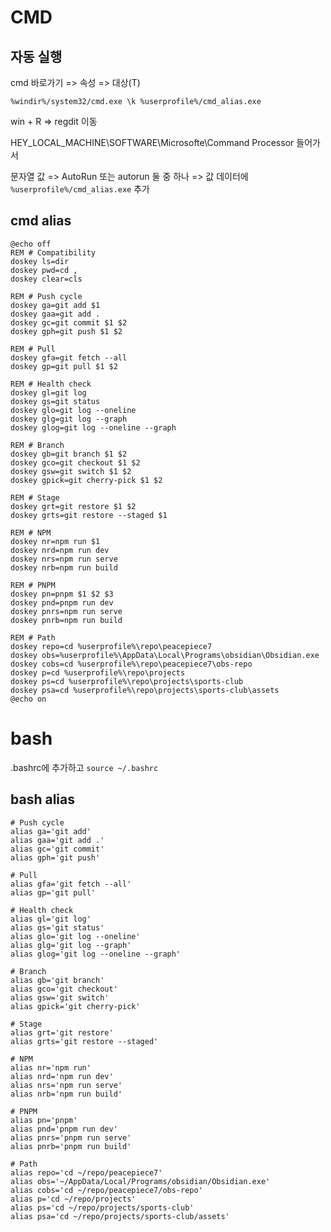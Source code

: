 # CMD

## 자동 실행

cmd 바로가기 => 속성 => 대상(T)

```
%windir%/system32/cmd.exe \k %userprofile%/cmd_alias.exe
```

win + R => regdit 이동

HEY_LOCAL_MACHINE\\SOFTWARE\Microsofte\\Command Processor 들어가서

문자열 값 => AutoRun 또는 autorun 둘 중 하나 => 값 데이터에 `%userprofile%/cmd_alias.exe` 추가

## cmd alias

```
@echo off
REM # Compatibility
doskey ls=dir
doskey pwd=cd ,
doskey clear=cls

REM # Push cycle
doskey ga=git add $1
doskey gaa=git add .
doskey gc=git commit $1 $2
doskey gph=git push $1 $2

REM # Pull
doskey gfa=git fetch --all
doskey gp=git pull $1 $2

REM # Health check
doskey gl=git log
doskey gs=git status
doskey glo=git log --oneline
doskey glg=git log --graph
doskey glog=git log --oneline --graph

REM # Branch
doskey gb=git branch $1 $2
doskey gco=git checkout $1 $2
doskey gsw=git switch $1 $2
doskey gpick=git cherry-pick $1 $2

REM # Stage
doskey grt=git restore $1 $2
doskey grts=git restore --staged $1

REM # NPM
doskey nr=npm run $1
doskey nrd=npm run dev
doskey nrs=npm run serve
doskey nrb=npm run build

REM # PNPM
doskey pn=pnpm $1 $2 $3
doskey pnd=pnpm run dev
doskey pnrs=npm run serve
doskey pnrb=npm run build

REM # Path
doskey repo=cd %userprofile%\repo\peacepiece7
doskey obs=%userprofile%\AppData\Local\Programs\obsidian\Obsidian.exe
doskey cobs=cd %userprofile%\repo\peacepiece7\obs-repo
doskey p=cd %userprofile%\repo\projects
doskey ps=cd %userprofile%\repo\projects\sports-club
doskey psa=cd %userprofile%\repo\projects\sports-club\assets
@echo on
```

# bash

.bashrc에 추가하고 `source ~/.bashrc`

## bash alias

```
# Push cycle
alias ga='git add'
alias gaa='git add .'
alias gc='git commit'
alias gph='git push'

# Pull
alias gfa='git fetch --all'
alias gp='git pull'

# Health check
alias gl='git log'
alias gs='git status'
alias glo='git log --oneline'
alias glg='git log --graph'
alias glog='git log --oneline --graph'

# Branch
alias gb='git branch'
alias gco='git checkout'
alias gsw='git switch'
alias gpick='git cherry-pick'

# Stage
alias grt='git restore'
alias grts='git restore --staged'

# NPM
alias nr='npm run'
alias nrd='npm run dev'
alias nrs='npm run serve'
alias nrb='npm run build'

# PNPM
alias pn='pnpm'
alias pnd='pnpm run dev'
alias pnrs='pnpm run serve'
alias pnrb='pnpm run build'

# Path
alias repo='cd ~/repo/peacepiece7'
alias obs='~/AppData/Local/Programs/obsidian/Obsidian.exe'
alias cobs='cd ~/repo/peacepiece7/obs-repo'
alias p='cd ~/repo/projects'
alias ps='cd ~/repo/projects/sports-club'
alias psa='cd ~/repo/projects/sports-club/assets'
```
